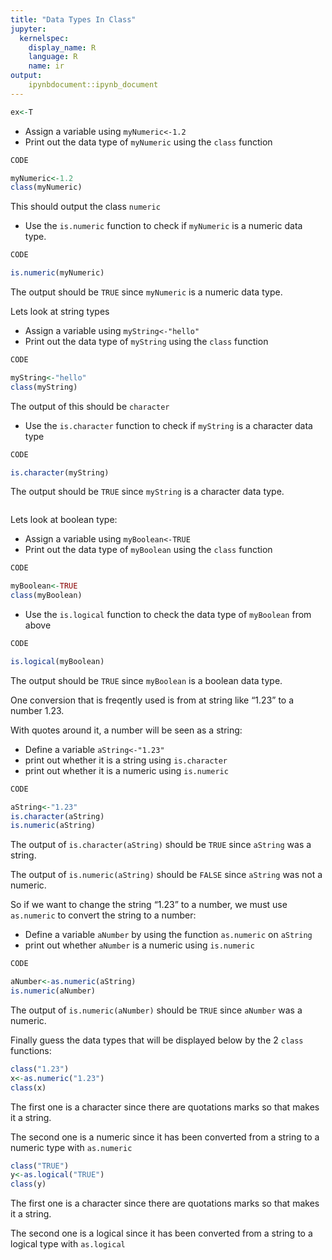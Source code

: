 ```yaml
---
title: "Data Types In Class"
jupyter:
  kernelspec:
    display_name: R
    language: R
    name: ir
output:
    ipynbdocument::ipynb_document
---
```


```r
ex<-T
```
- Assign a variable using `myNumeric<-1.2`
- Print out the data type of `myNumeric` using the `class` function

```r
CODE
```
```r
myNumeric<-1.2
class(myNumeric)
```

This should output the class `numeric`

- Use the `is.numeric` function to check if `myNumeric` is a numeric data type.

```r
CODE
```
```r
is.numeric(myNumeric)
```

The output should be `TRUE` since `myNumeric` is a numeric data type.

Lets look at string types

- Assign a variable using `myString<-"hello"`
- Print out the data type of `myString` using the `class` function

```r
CODE
```
```r
myString<-"hello"
class(myString)
```
The output of this should be `character`

- Use the `is.character` function to check if `myString` is a character data type 

```r
CODE
```
```r
is.character(myString)
```
The output should be `TRUE` since `myString` is a character data type.

```r
```
Lets look at boolean type:

- Assign a variable using `myBoolean<-TRUE`
- Print out the data type of `myBoolean` using the `class` function

```r
CODE
```
```r
myBoolean<-TRUE
class(myBoolean)
```

- Use the `is.logical` function to check the data type of `myBoolean` from above 

```r
CODE
```
```r
is.logical(myBoolean)
```
The output should be `TRUE` since `myBoolean` is a boolean data type.

One conversion that is freqently used is from at string like "1.23" to a number 1.23.

With quotes around it, a number will be seen as a string:


- Define a variable `aString<-"1.23"`
- print out whether it is a string using `is.character` 
- print out whether it is a numeric using `is.numeric` 

```r
CODE
```
```r
aString<-"1.23"
is.character(aString)
is.numeric(aString)
```

The output of `is.character(aString)` should be `TRUE` since `aString` was a string.

The output of `is.numeric(aString)` should be `FALSE` since `aString` was not a numeric.

So if we want to change the string "1.23" to a number, we must use `as.numeric` to convert the string to a number:

- Define a variable `aNumber` by using the function `as.numeric` on `aString`
- print out whether `aNumber` is a numeric using `is.numeric` 

```r
CODE
```
```r
aNumber<-as.numeric(aString)
is.numeric(aNumber)
```

The output of `is.numeric(aNumber)` should be `TRUE` since `aNumber` was a numeric.

Finally guess the data types that will be displayed below by the 2 `class` functions:

```r
class("1.23")
x<-as.numeric("1.23")
class(x)
```

The first one is a character since there are quotations marks so that makes it a string.

The second one is a numeric since it has been converted from a string to a numeric type with `as.numeric`

```r
class("TRUE")
y<-as.logical("TRUE")
class(y)
```

The first one is a character since there are quotations marks so that makes it a string.

The second one is a logical since it has been converted from a string to a logical type with `as.logical`

